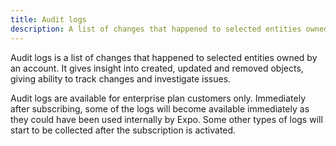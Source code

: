 ```yaml
---
title: Audit logs
description: A list of changes that happened to selected entities owned by an account.
---
```


Audit logs is a list of changes that happened to selected entities owned by an account. It gives insight into created, updated and removed objects, giving ability to track changes and investigate issues.

Audit logs are available for enterprise plan customers only. Immediately after subscribing, some of the logs will become available immediately as they could have been used internally by Expo. Some other types of logs will start to be collected after the subscription is activated.
